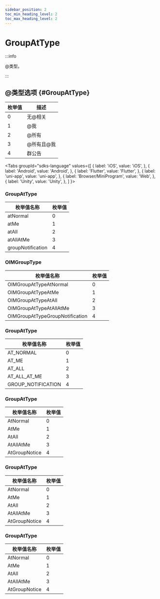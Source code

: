 ```yaml
---
sidebar_position: 2
toc_min_heading_level: 2
toc_max_heading_level: 2
---
```


# GroupAtType

:::info

@类型。

:::

## @类型选项 {#GroupAtType}

| 枚举值 | 描述      |
| ------ | --------- |
| 0      | 无@相关        |
| 1      | @我       |
| 2      | @所有     |
| 3      | @所有且@我 |
| 4      | 群公告    |

<Tabs
groupId="sdks-language"
values={[
{ label: 'iOS', value: 'iOS', },
{ label: 'Android', value: 'Android', },
{ label: 'Flutter', value: 'Flutter', },
{ label: 'uni-app', value: 'uni-app', },
{ label: 'Browser/MiniProgram', value: 'Web', },
{ label: 'Unity', value: 'Unity', },
]
}>

<TabItem value="Flutter">

### GroupAtType

| 枚举值名称        | 枚举值 |
| ----------------- | ------ |
| atNormal          | 0      |
| atMe              | 1      |
| atAll             | 2      |
| atAllAtMe         | 3      |
| groupNotification | 4      |

</TabItem>

<TabItem value="iOS">

### OIMGroupType

| 枚举值名称                      | 枚举值 |
| ------------------------------- | ------ |
| OIMGroupAtTypeAtNormal          | 0      |
| OIMGroupAtTypeAtMe              | 1      |
| OIMGroupAtTypeAtAll             | 2      |
| OIMGroupAtTypeAtAllAtMe         | 3      |
| OIMGroupAtTypeGroupNotification | 4      |

</TabItem>

<TabItem value="Android">

###  GroupAtType

| 枚举值名称        | 枚举值 |
| ----------------- | ------ |
| AT_NORMAL          | 0      |
| AT_ME              | 1      |
| AT_ALL             | 2      |
| AT_ALL_AT_ME         | 3      |
| GROUP_NOTIFICATION | 4      |

</TabItem>

<TabItem value="Web">

### GroupAtType

| 枚举值名称    | 枚举值 |
| ------------- | ------ |
| AtNormal      | 0      |
| AtMe          | 1      |
| AtAll         | 2      |
| AtAllAtMe     | 3      |
| AtGroupNotice | 4      |

</TabItem>

<TabItem value="uni-app">

### GroupAtType

| 枚举值名称    | 枚举值 |
| ------------- | ------ |
| AtNormal      | 0      |
| AtMe          | 1      |
| AtAll         | 2      |
| AtAllAtMe     | 3      |
| AtGroupNotice | 4      |

</TabItem>

<TabItem value="Unity">

### GroupAtType

| 枚举值名称    | 枚举值 |
| ------------- | ------ |
| AtNormal      | 0      |
| AtMe          | 1      |
| AtAll         | 2      |
| AtAllAtMe     | 3      |
| AtGroupNotice | 4      |

</TabItem>

</Tabs>
